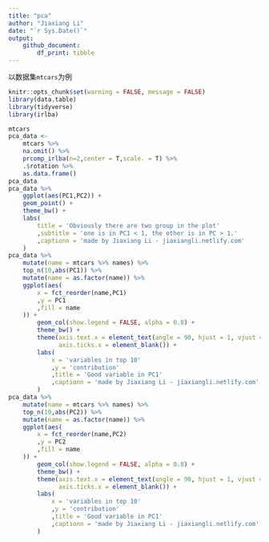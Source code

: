 ```yaml
---
title: "pca"
author: "Jiaxiang Li"
date: "`r Sys.Date()`"
output: 
    github_document:
        df_print: tibble
---
```


以数据集`mtcars`为例

```r
knitr::opts_chunk$set(warning = FALSE, message = FALSE)
library(data.table)
library(tidyverse)
library(irlba)
```

```r
mtcars
pca_data <- 
    mtcars %>% 
    na.omit() %>% 
    prcomp_irlba(n=2,center = T,scale. = T) %>% 
    .$rotation %>% 
    as.data.frame()
pca_data
pca_data %>% 
    ggplot(aes(PC1,PC2)) +
    geom_point() +
    theme_bw() +
    labs(
        title = 'Obviously there are two group in the plot'
        ,subtitle = 'one is in PC1 < 1, the other is in PC > 1.'
        ,captionn = 'made by Jiaxiang Li - jiaxiangli.netlify.com'
    )
pca_data %>% 
    mutate(name = mtcars %>% names) %>% 
    top_n(10,abs(PC1)) %>% 
    mutate(name = as.factor(name)) %>% 
    ggplot(aes(
        x = fct_reorder(name,PC1)
        ,y = PC1
        ,fill = name
    )) +
        geom_col(show.legend = FALSE, alpha = 0.8) +
        theme_bw() +
        theme(axis.text.x = element_text(angle = 90, hjust = 1, vjust = 0.5), 
              axis.ticks.x = element_blank()) +
        labs(
            x = 'variables in top 10'
            ,y = 'contribution'
            ,title = 'Good variable in PC1'
            ,captionn = 'made by Jiaxiang Li - jiaxiangli.netlify.com'
        )
pca_data %>% 
    mutate(name = mtcars %>% names) %>% 
    top_n(10,abs(PC2)) %>% 
    mutate(name = as.factor(name)) %>% 
    ggplot(aes(
        x = fct_reorder(name,PC2)
        ,y = PC2
        ,fill = name
    )) +
        geom_col(show.legend = FALSE, alpha = 0.8) +
        theme_bw() +
        theme(axis.text.x = element_text(angle = 90, hjust = 1, vjust = 0.5), 
              axis.ticks.x = element_blank()) +
        labs(
            x = 'variables in top 10'
            ,y = 'contribution'
            ,title = 'Good variable in PC1'
            ,captionn = 'made by Jiaxiang Li - jiaxiangli.netlify.com'
        )
```

